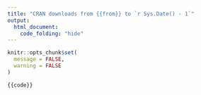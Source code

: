```yaml
---
title: "CRAN downloads from {{from}} to `r Sys.Date() - 1`"
output: 
  html_document:
    code_folding: "hide"
---
```


```r
knitr::opts_chunk$set(
  message = FALSE,
  warning = FALSE
)
```


```r
{{code}}
```
